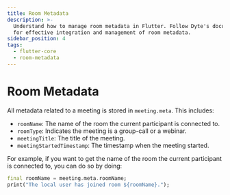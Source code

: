 ```yaml
---
title: Room Metadata
description: >-
  Understand how to manage room metadata in Flutter. Follow Dyte's documentation
  for effective integration and management of room metadata.
sidebar_position: 4
tags:
  - flutter-core
  - room-metadata
---
```


# Room Metadata

All metadata related to a meeting is stored in `meeting.meta`. This includes:

- `roomName`: The name of the room the current participant is connected to.
- `roomType`: Indicates the meeting is a group-call or a webinar.
- `meetingTitle`: The title of the meeting.
- `meetingStartedTimestamp`: The timestamp when the meeting started.

For example, if you want to get the name of the room the current participant is
connected to, you can do so by doing:

```dart
final roomName = meeting.meta.roomName;
print("The local user has joined room ${roomName}.");
```

<head>
  <title>Flutter Core Room Metadata</title>
  <meta name="description" content="Understand how to manage room metadata in Flutter. Follow Dyte's documentation for effective integration and management of room metadata.">
</head>
